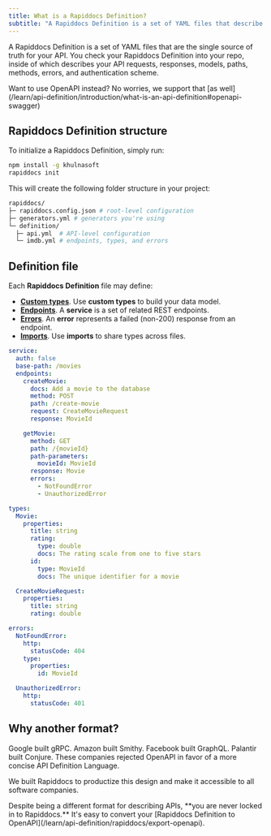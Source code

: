 ---
title: What is a Rapiddocs Definition? 
subtitle: "A Rapiddocs Definition is a set of YAML files that describe your API."
---

A Rapiddocs Definition is a set of YAML files that are the single source of truth for your API. You check your Rapiddocs Definition into your repo,
inside of which describes your API requests, responses, models, paths, methods, errors, and authentication scheme.

<Note>
  Want to use OpenAPI instead? No worries, we support that [as well](/learn/api-definition/introduction/what-is-an-api-definition#openapi-swagger)
</Note>

## Rapiddocs Definition structure

To initialize a Rapiddocs Definition, simply run:

```sh
npm install -g khulnasoft
rapiddocs init
```

This will create the following folder structure in your project:

```bash
rapiddocs/
├─ rapiddocs.config.json # root-level configuration
├─ generators.yml # generators you're using
└─ definition/
  ├─ api.yml  # API-level configuration
  └─ imdb.yml # endpoints, types, and errors
```

## Definition file

Each **Rapiddocs Definition** file may define:

- **[Custom types](/learn/api-definition/rapiddocs/types)**. Use **custom types** to build your data model.
- **[Endpoints](/learn/api-definition/rapiddocs/endpoints)**. A **service** is a set of related REST endpoints.
- **[Errors](/learn/api-definition/rapiddocs/errors)**. An **error** represents a failed (non-200) response from an endpoint.
- **[Imports](/learn/api-definition/rapiddocs/imports)**. Use **imports** to share types across files.

```yml imdb.yml maxLines=0
service:
  auth: false
  base-path: /movies
  endpoints:
    createMovie:
      docs: Add a movie to the database
      method: POST
      path: /create-movie
      request: CreateMovieRequest
      response: MovieId

    getMovie:
      method: GET
      path: /{movieId}
      path-parameters:
        movieId: MovieId
      response: Movie
      errors:
        - NotFoundError
        - UnauthorizedError

types:
  Movie:
    properties:
      title: string
      rating:
        type: double
        docs: The rating scale from one to five stars
      id:
        type: MovieId
        docs: The unique identifier for a movie

  CreateMovieRequest:
    properties:
      title: string
      rating: double

errors:
  NotFoundError:
    http:
      statusCode: 404
    type:
      properties:
        id: MovieId

  UnauthorizedError:
    http:
      statusCode: 401
```

## Why another format?

Google built gRPC. Amazon built Smithy. Facebook built GraphQL. Palantir built
Conjure. These companies rejected OpenAPI in favor of a more concise API Definition Language.

We built Rapiddocs to productize this design and make it accessible to all
software companies.

<Info>
  Despite being a different format for describing APIs, **you are never locked in to Rapiddocs.** It's easy to convert your
  [Rapiddocs Definition to OpenAPI](/learn/api-definition/rapiddocs/export-openapi).
</Info>
